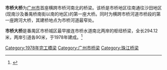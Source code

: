 {{Infobox_Bridge|bridge_name=市桥大桥|native_name=|image=Shiqiao Bridge, Panyu, Guangzhou 2015.jpg|image_size=|caption=市桥大桥(2015年)|official_name=|carries={{中国省道名|257|P=广东|257省道}}|crosses=[[珠江|珠江]][[市桥河道|市桥河道]]|locale={{CHN}}[[广东省|广东省]][[广州市|广州市]]|maint=|id=|design=|mainspan=|length=384.12(含引道)|width=|height=|load=|clearance=|below=|aadtraffic=|traffic=|designed_by=|begin=|complete=1978年|open=1980年10月1日|closed=|destruction=|toll=免费|also_known_as=|map_cue=|map_image=|map_text=|map_width=|coordinates=|lat=|long=|extra=|other_name=(市桥)一桥、南郊桥}}

'''市桥大桥'''为[[广州市|广州市]]首座横跨市桥河南北的桥梁。该桥是市桥地区往南通往沙田地区(现南沙及番禺桥南街以南的地区)的第一座大桥。同时为横跨市桥河道市桥段的第一座跨河大桥，其建桥地点为市桥河道最窄处。

'''市桥大桥'''是番禺区市桥城区最早接连市桥水道南北两岸的枢纽桥梁，全长294.12米，两岸引道各90米，于1978年建成。<ref>{{Cite web|url=http://hometown.panyu.gov.cn/ShowInfo.aspx?id=20131212000000334631657580098750|title=光明大桥明年开建|accessdate=2016-09-18|author=|date=|publisher=|archive-date=2016-09-18|archive-url=https://web.archive.org/web/20160918161231/http://hometown.panyu.gov.cn/ShowInfo.aspx?id=20131212000000334631657580098750|dead-url=yes}}</ref>

{{reflist}}
{{广州桥隧}}
[[Category:1978年完工橋梁|Category:1978年完工橋梁]]
[[Category:广州市桥梁|Category:广州市桥梁]]
[[Category:珠江桥梁|Category:珠江桥梁]]